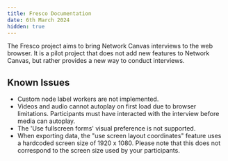 ```yaml
---
title: Fresco Documentation
date: 6th March 2024
hidden: true
---
```


The Fresco project aims to bring Network Canvas interviews to the web browser. It is a pilot project that does not
add new features to Network Canvas, but rather provides a new way to conduct interviews.

## Known Issues

- Custom node label workers are not implemented.
- Videos and audio cannot autoplay on first load due to browser limitations. Participants must have interacted with the interview before media can autoplay.
- The 'Use fullscreen forms' visual preference is not supported.
- When exporting data, the "use screen layout coordinates" feature uses a hardcoded screen size of 1920 x 1080. Please note that this does not correspond to the screen size used by your participants.
